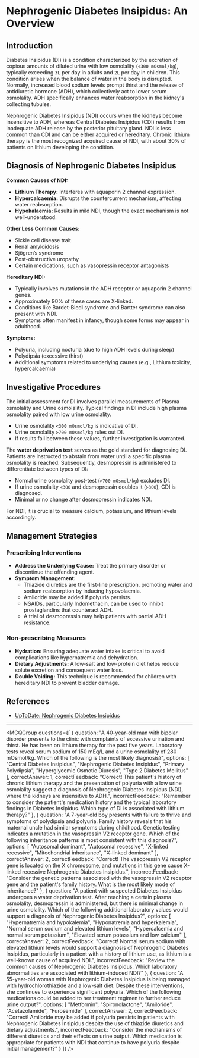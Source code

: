 
# Nephrogenic Diabetes Insipidus: An Overview

## Introduction

Diabetes Insipidus (DI) is a condition characterized by the excretion of copious amounts of diluted urine with low osmolality (`<300 mOsmol/kg`), typically exceeding `3L` per day in adults and `2L` per day in children. This condition arises when the balance of water in the body is disrupted. Normally, increased blood sodium levels prompt thirst and the release of antidiuretic hormone (ADH), which collectively act to lower serum osmolality. ADH specifically enhances water reabsorption in the kidney's collecting tubules.

Nephrogenic Diabetes Insipidus (NDI) occurs when the kidneys become insensitive to ADH, whereas Central Diabetes Insipidus (CDI) results from inadequate ADH release by the posterior pituitary gland. NDI is less common than CDI and can be either acquired or hereditary. Chronic lithium therapy is the most recognized acquired cause of NDI, with about 30% of patients on lithium developing the condition.

## Diagnosis of Nephrogenic Diabetes Insipidus

**Common Causes of NDI:**

- **Lithium Therapy:** Interferes with aquaporin 2 channel expression.
- **Hypercalcaemia:** Disrupts the countercurrent mechanism, affecting water reabsorption.
- **Hypokalaemia:** Results in mild NDI, though the exact mechanism is not well-understood.

**Other Less Common Causes:**

- Sickle cell disease trait
- Renal amyloidosis
- Sjögren’s syndrome
- Post-obstructive uropathy
- Certain medications, such as vasopressin receptor antagonists

**Hereditary NDI:**

- Typically involves mutations in the ADH receptor or aquaporin 2 channel genes.
- Approximately 90% of these cases are X-linked.
- Conditions like Bardet-Biedl syndrome and Bartter syndrome can also present with NDI.
- Symptoms often manifest in infancy, though some forms may appear in adulthood.

**Symptoms:**

- Polyuria, including nocturia (due to high ADH levels during sleep)
- Polydipsia (excessive thirst)
- Additional symptoms related to underlying causes (e.g., Lithium toxicity, hypercalcaemia)

## Investigative Procedures

The initial assessment for DI involves parallel measurements of Plasma osmolality and Urine osmolality. Typical findings in DI include high plasma osmolality paired with low urine osmolality.

- Urine osmolality `<300 mOsmol/kg` is indicative of DI.
- Urine osmolality `>700 mOsmol/kg` rules out DI.
- If results fall between these values, further investigation is warranted.

The **water deprivation test** serves as the gold standard for diagnosing DI. Patients are instructed to abstain from water until a specific plasma osmolality is reached. Subsequently, desmopressin is administered to differentiate between types of DI:

- Normal urine osmolality post-test (`>700 mOsmol/kg`) excludes DI.
- If urine osmolality `<300` and desmopressin doubles it (`>300`), CDI is diagnosed.
- Minimal or no change after desmopressin indicates NDI.

For NDI, it is crucial to measure calcium, potassium, and lithium levels accordingly.

## Management Strategies

### Prescribing Interventions

- **Address the Underlying Cause:** Treat the primary disorder or discontinue the offending agent.
- **Symptom Management:**
  - Thiazide diuretics are the first-line prescription, promoting water and sodium reabsorption by inducing hypovolaemia.
  - Amiloride may be added if polyuria persists.
  - NSAIDs, particularly Indomethacin, can be used to inhibit prostaglandins that counteract ADH.
  - A trial of desmopressin may help patients with partial ADH resistance.

### Non-prescribing Measures

- **Hydration:** Ensuring adequate water intake is critical to avoid complications like hypernatremia and dehydration.
- **Dietary Adjustments:** A low-salt and low-protein diet helps reduce solute excretion and consequent water loss.
- **Double Voiding:** This technique is recommended for children with hereditary NDI to prevent bladder damage.

## References

- [UpToDate: Nephrogenic Diabetes Insipidus](https://www.uptodate.com/contents/search?search=nephrogenic%20diabetes%20insipidus&sp=0&source=USER_INPUT&searchOffset=1&autoComplete=true&language=en&max=10&index=0~6&autoCompleteTerm=nephrogeni)

---

<MCQGroup questions={[
  {
    question: "A 40-year-old man with bipolar disorder presents to the clinic with complaints of excessive urination and thirst. He has been on lithium therapy for the past five years. Laboratory tests reveal serum sodium of 150 mEq/L and a urine osmolality of 280 mOsmol/kg. Which of the following is the most likely diagnosis?",
    options: [
      "Central Diabetes Insipidus",
      "Nephrogenic Diabetes Insipidus",
      "Primary Polydipsia",
      "Hyperglycemic Osmotic Diuresis",
      "Type 2 Diabetes Mellitus"
    ],
    correctAnswer: 1,
    correctFeedback: "Correct! This patient's history of chronic lithium therapy and the presentation of polyuria with a low urine osmolality suggest a diagnosis of Nephrogenic Diabetes Insipidus (NDI), where the kidneys are insensitive to ADH.",
    incorrectFeedback: "Remember to consider the patient's medication history and the typical laboratory findings in Diabetes Insipidus. Which type of DI is associated with lithium therapy?"
  },
  {
    question: "A 7-year-old boy presents with failure to thrive and symptoms of polydipsia and polyuria. Family history reveals that his maternal uncle had similar symptoms during childhood. Genetic testing indicates a mutation in the vasopressin V2 receptor gene. Which of the following inheritance patterns is most consistent with this diagnosis?",
    options: [
      "Autosomal dominant",
      "Autosomal recessive",
      "X-linked recessive",
      "Mitochondrial inheritance",
      "X-linked dominant"
    ],
    correctAnswer: 2,
    correctFeedback: "Correct! The vasopressin V2 receptor gene is located on the X chromosome, and mutations in this gene cause X-linked recessive Nephrogenic Diabetes Insipidus.",
    incorrectFeedback: "Consider the genetic patterns associated with the vasopressin V2 receptor gene and the patient's family history. What is the most likely mode of inheritance?"
  },
  {
    question: "A patient with suspected Diabetes Insipidus undergoes a water deprivation test. After reaching a certain plasma osmolality, desmopressin is administered, but there is minimal change in urine osmolality. Which of the following additional laboratory values would support a diagnosis of Nephrogenic Diabetes Insipidus?",
    options: [
      "Hypernatremia and hypokalemia",
      "Hyponatremia and hyperkalemia",
      "Normal serum sodium and elevated lithium levels",
      "Hypercalcemia and normal serum potassium",
      "Elevated serum potassium and low calcium"
    ],
    correctAnswer: 2,
    correctFeedback: "Correct! Normal serum sodium with elevated lithium levels would support a diagnosis of Nephrogenic Diabetes Insipidus, particularly in a patient with a history of lithium use, as lithium is a well-known cause of acquired NDI.",
    incorrectFeedback: "Review the common causes of Nephrogenic Diabetes Insipidus. Which laboratory abnormalities are associated with lithium-induced NDI?"
  },
  {
    question: "A 55-year-old woman with Nephrogenic Diabetes Insipidus is being managed with hydrochlorothiazide and a low-salt diet. Despite these interventions, she continues to experience significant polyuria. Which of the following medications could be added to her treatment regimen to further reduce urine output?",
    options: [
      "Metformin",
      "Spironolactone",
      "Amiloride",
      "Acetazolamide",
      "Furosemide"
    ],
    correctAnswer: 2,
    correctFeedback: "Correct! Amiloride may be added if polyuria persists in patients with Nephrogenic Diabetes Insipidus despite the use of thiazide diuretics and dietary adjustments.",
    incorrectFeedback: "Consider the mechanisms of different diuretics and their effects on urine output. Which medication is appropriate for patients with NDI that continue to have polyuria despite initial management?"
  }
]} />